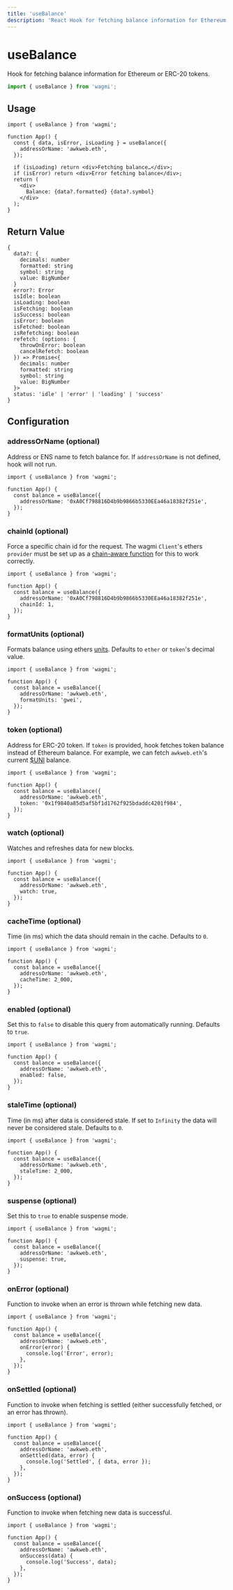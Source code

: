 ```yaml
---
title: 'useBalance'
description: 'React Hook for fetching balance information for Ethereum or ERC-20 tokens.'
---
```


# useBalance

Hook for fetching balance information for Ethereum or ERC-20 tokens.

```ts
import { useBalance } from 'wagmi';
```

## Usage

```tsx
import { useBalance } from 'wagmi';

function App() {
  const { data, isError, isLoading } = useBalance({
    addressOrName: 'awkweb.eth',
  });

  if (isLoading) return <div>Fetching balance…</div>;
  if (isError) return <div>Error fetching balance</div>;
  return (
    <div>
      Balance: {data?.formatted} {data?.symbol}
    </div>
  );
}
```

## Return Value

```tsx
{
  data?: {
    decimals: number
    formatted: string
    symbol: string
    value: BigNumber
  }
  error?: Error
  isIdle: boolean
  isLoading: boolean
  isFetching: boolean
  isSuccess: boolean
  isError: boolean
  isFetched: boolean
  isRefetching: boolean
  refetch: (options: {
    throwOnError: boolean
    cancelRefetch: boolean
  }) => Promise<{
    decimals: number
    formatted: string
    symbol: string
    value: BigNumber
  }>
  status: 'idle' | 'error' | 'loading' | 'success'
}
```

## Configuration

### addressOrName (optional)

Address or ENS name to fetch balance for. If `addressOrName` is not defined, hook will not run.

```tsx {5}
import { useBalance } from 'wagmi';

function App() {
  const balance = useBalance({
    addressOrName: '0xA0Cf798816D4b9b9866b5330EEa46a18382f251e',
  });
}
```

### chainId (optional)

Force a specific chain id for the request. The wagmi `Client`'s ethers `provider` must be set up as a [chain-aware function](/docs/client#provider-optional) for this to work correctly.

```tsx {6}
import { useBalance } from 'wagmi';

function App() {
  const balance = useBalance({
    addressOrName: '0xA0Cf798816D4b9b9866b5330EEa46a18382f251e',
    chainId: 1,
  });
}
```

### formatUnits (optional)

Formats balance using ethers [units](https://docs.ethers.io/v5/api/utils/display-logic/#display-logic--units). Defaults to `ether` or `token`'s decimal value.

```tsx {6}
import { useBalance } from 'wagmi';

function App() {
  const balance = useBalance({
    addressOrName: 'awkweb.eth',
    formatUnits: 'gwei',
  });
}
```

### token (optional)

Address for ERC-20 token. If `token` is provided, hook fetches token balance instead of Ethereum balance. For example, we can fetch `awkweb.eth`'s current [$UNI](https://etherscan.io/address/0x1f9840a85d5af5bf1d1762f925bdaddc4201f984) balance.

```tsx {6}
import { useBalance } from 'wagmi';

function App() {
  const balance = useBalance({
    addressOrName: 'awkweb.eth',
    token: '0x1f9840a85d5af5bf1d1762f925bdaddc4201f984',
  });
}
```

### watch (optional)

Watches and refreshes data for new blocks.

```tsx {6}
import { useBalance } from 'wagmi';

function App() {
  const balance = useBalance({
    addressOrName: 'awkweb.eth',
    watch: true,
  });
}
```

### cacheTime (optional)

Time (in ms) which the data should remain in the cache. Defaults to `0`.

```tsx {6}
import { useBalance } from 'wagmi';

function App() {
  const balance = useBalance({
    addressOrName: 'awkweb.eth',
    cacheTime: 2_000,
  });
}
```

### enabled (optional)

Set this to `false` to disable this query from automatically running. Defaults to `true`.

```tsx {6}
import { useBalance } from 'wagmi';

function App() {
  const balance = useBalance({
    addressOrName: 'awkweb.eth',
    enabled: false,
  });
}
```

### staleTime (optional)

Time (in ms) after data is considered stale. If set to `Infinity` the data will never be considered stale. Defaults to `0`.

```tsx {6}
import { useBalance } from 'wagmi';

function App() {
  const balance = useBalance({
    addressOrName: 'awkweb.eth',
    staleTime: 2_000,
  });
}
```

### suspense (optional)

Set this to `true` to enable suspense mode.

```tsx {6}
import { useBalance } from 'wagmi';

function App() {
  const balance = useBalance({
    addressOrName: 'awkweb.eth',
    suspense: true,
  });
}
```

### onError (optional)

Function to invoke when an error is thrown while fetching new data.

```tsx {6-8}
import { useBalance } from 'wagmi';

function App() {
  const balance = useBalance({
    addressOrName: 'awkweb.eth',
    onError(error) {
      console.log('Error', error);
    },
  });
}
```

### onSettled (optional)

Function to invoke when fetching is settled (either successfully fetched, or an error has thrown).

```tsx {6-8}
import { useBalance } from 'wagmi';

function App() {
  const balance = useBalance({
    addressOrName: 'awkweb.eth',
    onSettled(data, error) {
      console.log('Settled', { data, error });
    },
  });
}
```

### onSuccess (optional)

Function to invoke when fetching new data is successful.

```tsx {6-8}
import { useBalance } from 'wagmi';

function App() {
  const balance = useBalance({
    addressOrName: 'awkweb.eth',
    onSuccess(data) {
      console.log('Success', data);
    },
  });
}
```

